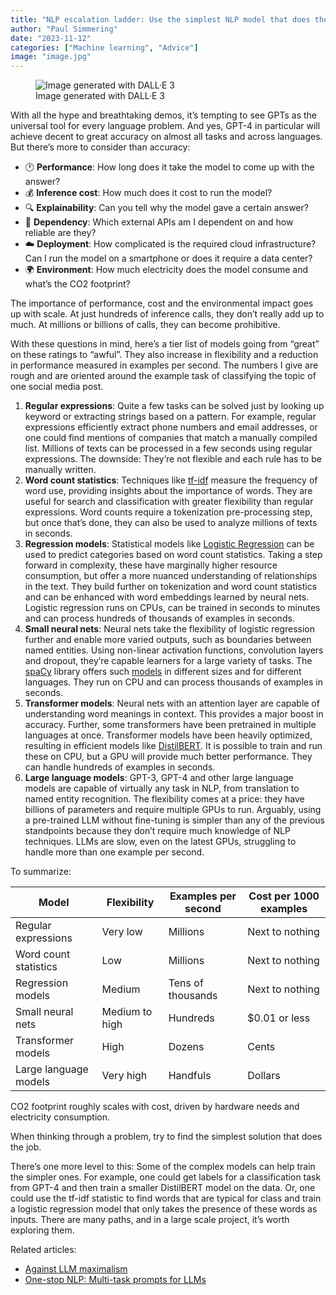 ```yaml
---
title: "NLP escalation ladder: Use the simplest NLP model that does the job"
author: "Paul Simmering"
date: "2023-11-12"
categories: ["Machine learning", "Advice"]
image: "image.jpg"
---
```


![Image generated with DALL·E 3](image.jpg)

With all the hype and breathtaking demos, it's tempting to see GPTs as the universal tool for every language problem. And yes, GPT-4 in particular will achieve decent to great accuracy on almost all tasks and across languages. But there's more to consider than accuracy:

- 🕐 **Performance**: How long does it take the model to come up with the answer?
- 💰 **Inference cost**: How much does it cost to run the model?
- 🔍 **Explainability**: Can you tell why the model gave a certain answer?
- 🔗 **Dependency**: Which external APIs am I dependent on and how reliable are they?
- ☁️ **Deployment**: How complicated is the required cloud infrastructure? Can I run the model on a smartphone or does it require a data center?
- 🌍 **Environment**: How much electricity does the model consume and what's the CO2 footprint?

The importance of performance, cost and the environmental impact goes up with scale. At just hundreds of inference calls, they don't really add up to much. At millions or billions of calls, they can become prohibitive.

With these questions in mind, here's a tier list of models going from "great" on these ratings to "awful". They also increase in flexibility and a reduction in performance measured in examples per second. The numbers I give are rough and are oriented around the example task of classifying the topic of one social media post.

1. **Regular expressions**: Quite a few tasks can be solved just by looking up keyword or extracting strings based on a pattern. For example, regular expressions efficiently extract phone numbers and email addresses, or one could find mentions of companies that match a manually compiled list. Millions of texts can be processed in a few seconds using regular expressions. The downside: They're not flexible and each rule has to be manually written.
2. **Word count statistics**: Techniques like [tf-idf](https://en.wikipedia.org/wiki/Tf–idf) measure the frequency of word use, providing insights about the importance of words. They are useful for search and classification with greater flexibility than regular expressions. Word counts require a tokenization pre-processing step, but once that's done, they can also be used to analyze millions of texts in seconds.
3. **Regression models**: Statistical models like [Logistic Regression](https://en.wikipedia.org/wiki/Logistic_regression) can be used to predict categories based on word count statistics. Taking a step forward in complexity, these have marginally higher resource consumption, but offer a more nuanced understanding of relationships in the text. They build further on tokenization and word count statistics and can be enhanced with word embeddings learned by neural nets. Logistic regression runs on CPUs, can be trained in seconds to minutes and can process hundreds of thousands of examples in seconds.
4. **Small neural nets**: Neural nets take the flexibility of logistic regression further and enable more varied outputs, such as boundaries between named entities. Using non-linear activation functions, convolution layers and dropout, they're capable learners for a large variety of tasks. The [spaCy](https://spacy.io) library offers such [models](https://spacy.io/usage/models) in different sizes and for different languages. They run on CPU and can process thousands of examples in seconds.
5. **Transformer models**: Neural nets with an attention layer are capable of understanding word meanings in context. This provides a major boost in accuracy. Further, some transformers have been pretrained in multiple languages at once. Transformer models have been heavily optimized, resulting in efficient models like [DistilBERT](https://arxiv.org/abs/1910.01108). It is possible to train and run these on CPU, but a GPU will provide much better performance. They can handle hundreds of examples in seconds.
6. **Large language models**: GPT-3, GPT-4 and other large language models are capable of virtually any task in NLP, from translation to named entity recognition. The flexibility comes at a price: they have billions of parameters and require multiple GPUs to run. Arguably, using a pre-trained LLM without fine-tuning is simpler than any of the previous standpoints because they don't require much knowledge of NLP techniques. LLMs are slow, even on the latest GPUs, struggling to handle more than one example per second.

To summarize:

| Model | Flexibility | Examples per second | Cost per 1000 examples |
| --- | --- | --- | --- |
| Regular expressions | Very low | Millions | Next to nothing |
| Word count statistics | Low | Millions | Next to nothing |
| Regression models | Medium | Tens of thousands | Next to nothing |
| Small neural nets | Medium to high | Hundreds | $0.01 or less |
| Transformer models | High | Dozens | Cents |
| Large language models | Very high | Handfuls | Dollars |

CO2 footprint roughly scales with cost, driven by hardware needs and electricity consumption.

When thinking through a problem, try to find the simplest solution that does the job.

There's one more level to this: Some of the complex models can help train the simpler ones. For example, one could get labels for a classification task from GPT-4 and then train a smaller DistilBERT model on the data. Or, one could use the tf-idf statistic to find words that are typical for class and train a logistic regression model that only takes the presence of these words as inputs. There are many paths, and in a large scale project, it's worth exploring them.

Related articles:

- [Against LLM maximalism](https://explosion.ai/blog/against-llm-maximalism)
- [One-stop NLP: Multi-task prompts for LLMs]("/blog/one-stop-nlp")

